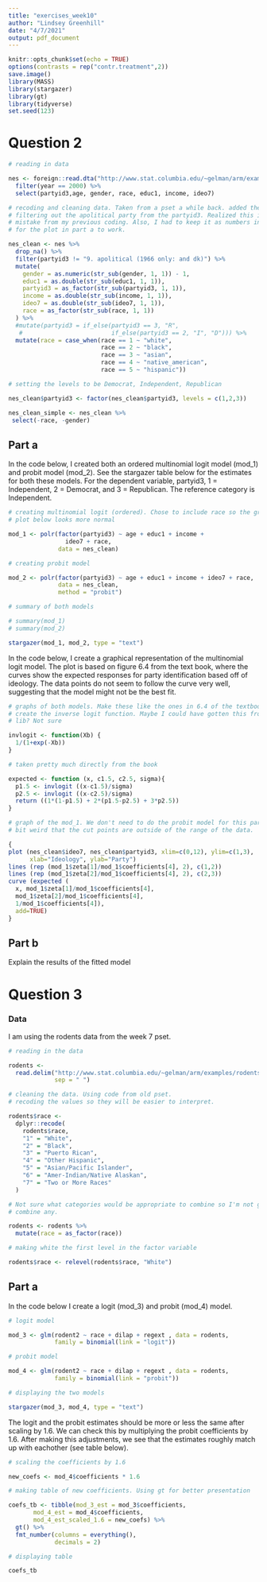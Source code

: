 ```yaml
---
title: "exercises_week10"
author: "Lindsey Greenhill"
date: "4/7/2021"
output: pdf_document
---
```


```r
knitr::opts_chunk$set(echo = TRUE)
options(contrasts = rep("contr.treatment",2))
save.image()
library(MASS)
library(stargazer)
library(gt)
library(tidyverse)
set.seed(123)
```

# Question 2

```r

# reading in data

nes <- foreign::read.dta("http://www.stat.columbia.edu/~gelman/arm/examples/nes/nes5200_processed_voters_realideo.dta") %>% 
  filter(year == 2000) %>%
  select(partyid3,age, gender, race, educ1, income, ideo7)

# recoding and cleaning data. Taken from a pset a while back. added the part of
# filtering out the apolitical party from the partyid3. Realized this is a
# mistake from my previous coding. Also, I had to keep it as numbers in order
# for the plot in part a to work.

nes_clean <- nes %>%
  drop_na() %>%
  filter(partyid3 != "9. apolitical (1966 only: and dk)") %>%
  mutate(
    gender = as.numeric(str_sub(gender, 1, 1)) - 1,
    educ1 = as.double(str_sub(educ1, 1, 1)),
    partyid3 = as_factor(str_sub(partyid3, 1, 1)),
    income = as.double(str_sub(income, 1, 1)),
    ideo7 = as.double(str_sub(ideo7, 1, 1)),
    race = as_factor(str_sub(race, 1, 1))
  ) %>%
  #mutate(partyid3 = if_else(partyid3 == 3, "R",
   #                         if_else(partyid3 == 2, "I", "D"))) %>%
  mutate(race = case_when(race == 1 ~ "white",
                          race == 2 ~ "black",
                          race == 3 ~ "asian",
                          race == 4 ~ "native_american",
                          race == 5 ~ "hispanic"))

# setting the levels to be Democrat, Independent, Republican

nes_clean$partyid3 <- factor(nes_clean$partyid3, levels = c(1,2,3))

nes_clean_simple <- nes_clean %>%
 select(-race, -gender)
```


## Part a

In the code below, I created both an ordered multinomial logit model (mod_1) and probit model (mod_2). See the stargazer table below for the estimates for both these models. For the dependent variable, partyid3, 1 = Independent, 2 = Democrat, and 3 = Republican. The reference category is Independent.

```r

# creating multinomial logit (ordered). Chose to include race so the graphical
# plot below looks more normal

mod_1 <- polr(factor(partyid3) ~ age + educ1 + income + 
                ideo7 + race,
              data = nes_clean)

# creating probit model

mod_2 <- polr(factor(partyid3) ~ age + educ1 + income + ideo7 + race,
              data = nes_clean,
              method = "probit")

# summary of both models

# summary(mod_1)
# summary(mod_2)

stargazer(mod_1, mod_2, type = "text")

```

In the code below, I create a graphical representation of the multinomial logit
model. The plot is based on figure 6.4 from the text book, where the curves show
the expected responses for party identification based off of ideology. The data
points do not seem to follow the curve very well, suggesting that the model
might not be the best fit.

```r

# graphs of both models. Make these like the ones in 6.4 of the textbook. Had to
# create the inverse logit function. Maybe I could have gotten this from the arm
# lib? Not sure

invlogit <- function(Xb) {
  1/(1+exp(-Xb))
}

# taken pretty much directly from the book

expected <- function (x, c1.5, c2.5, sigma){ 
  p1.5 <- invlogit ((x-c1.5)/sigma) 
  p2.5 <- invlogit ((x-c2.5)/sigma)  
  return ((1*(1-p1.5) + 2*(p1.5-p2.5) + 3*p2.5))
} 

# graph of the mod_1. We don't need to do the probit model for this part. It's a
# bit weird that the cut points are outside of the range of the data.

{
plot (nes_clean$ideo7, nes_clean$partyid3, xlim=c(0,12), ylim=c(1,3), 
      xlab="Ideology", ylab="Party")
lines (rep (mod_1$zeta[1]/mod_1$coefficients[4], 2), c(1,2)) 
lines (rep (mod_1$zeta[2]/mod_1$coefficients[4], 2), c(2,3))  
curve (expected (
  x, mod_1$zeta[1]/mod_1$coefficients[4],
  mod_1$zeta[2]/mod_1$coefficients[4],
  1/mod_1$coefficients[4]),
  add=TRUE) 
}

```

## Part b

Explain the results of the fitted model

# Question 3

### Data

I am using the rodents data from the week 7 pset. 

```r

# reading in the data

rodents <-
  read.delim("http://www.stat.columbia.edu/~gelman/arm/examples/rodents/rodents.dat",
             sep = " ")

# cleaning the data. Using code from old pset. 
# recoding the values so they will be easier to interpret.

rodents$race <-
  dplyr::recode(
    rodents$race,
    "1" = "White",
    "2" = "Black",
    "3" = "Puerto Rican",
    "4" = "Other Hispanic",
    "5" = "Asian/Pacific Islander",
    "6" = "Amer-Indian/Native Alaskan",
    "7" = "Two or More Races"
  )

# Not sure what categories would be appropriate to combine so I'm not going to
# combine any.

rodents <- rodents %>%
  mutate(race = as_factor(race))

# making white the first level in the factor variable

rodents$race <- relevel(rodents$race, "White")
```


## Part a

In the code below I create a logit (mod_3) and probit (mod_4) model. 

```r

# logit model

mod_3 <- glm(rodent2 ~ race + dilap + regext , data = rodents,
             family = binomial(link = "logit"))

# probit model

mod_4 <- glm(rodent2 ~ race + dilap + regext , data = rodents,
             family = binomial(link = "probit"))

# displaying the two models

stargazer(mod_3, mod_4, type = "text")
```


The logit and the probit estimates should be more or less the same after scaling
by 1.6. We can check this by multiplying the probit coefficients by 1.6. After
making this adjustments, we see that the estimates roughly match up with
eachother (see table below).

```r

# scaling the coefficients by 1.6

new_coefs <- mod_4$coefficients * 1.6

# making table of new coefficients. Using gt for better presentation

coefs_tb <- tibble(mod_3_est = mod_3$coefficients, 
       mod_4_est = mod_4$coefficients,
       mod_4_est_scaled_1.6 = new_coefs) %>%
  gt() %>%
  fmt_number(columns = everything(),
             decimals = 2)

# displaying table

coefs_tb
```

